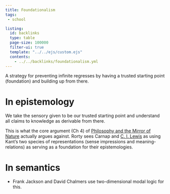 ```yaml
---
title: Foundationalism
tags:
 - school

listing:
  id: backlinks
  type: table
  page-size: 100000
  filter-ui: true
  template: "../../ejs/custom.ejs"
  contents:
    - ../../backlinks/foundationalism.yml
---
```


A strategy for preventing infinite regresses by having a trusted starting point (foundation) and building up from there.

# In epistemology
We take the sensory given to be our trusted starting point and understand all claims to knowledge as derivable from there. 

This is what the core argument (Ch 4) of [Philosophy and the Mirror of Nature](/docs/phil/Philosophy and the Mirror of Nature.html) actually argues against. Rorty sees Carnap and [C. I. Lewis](/docs/phil/C. I. Lewis.html) as using Kant's two species of representations (sense impressions and meaning-relations) as serving as a foundation for their epistemologies.

# In semantics
- Frank Jackson and David Chalmers use two-dimensional modal logic for this.